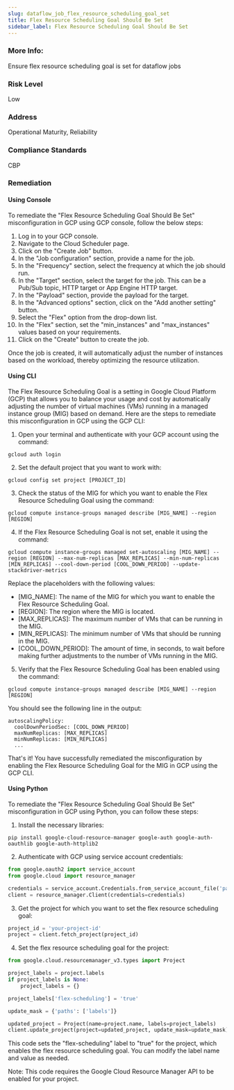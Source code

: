 ```yaml
---
slug: dataflow_job_flex_resource_scheduling_goal_set
title: Flex Resource Scheduling Goal Should Be Set
sidebar_label: Flex Resource Scheduling Goal Should Be Set
---
```


### More Info:

Ensure flex resource scheduling goal is set for dataflow jobs

### Risk Level

Low

### Address

Operational Maturity, Reliability

### Compliance Standards

CBP
### Remediation

#### Using Console

To remediate the "Flex Resource Scheduling Goal Should Be Set" misconfiguration in GCP using GCP console, follow the below steps:

1. Log in to your GCP console.
2. Navigate to the Cloud Scheduler page.
3. Click on the "Create Job" button.
4. In the "Job configuration" section, provide a name for the job.
5. In the "Frequency" section, select the frequency at which the job should run.
6. In the "Target" section, select the target for the job. This can be a Pub/Sub topic, HTTP target or App Engine HTTP target.
7. In the "Payload" section, provide the payload for the target.
8. In the "Advanced options" section, click on the "Add another setting" button.
9. Select the "Flex" option from the drop-down list.
10. In the "Flex" section, set the "min_instances" and "max_instances" values based on your requirements.
11. Click on the "Create" button to create the job.

Once the job is created, it will automatically adjust the number of instances based on the workload, thereby optimizing the resource utilization.

#### Using CLI

The Flex Resource Scheduling Goal is a setting in Google Cloud Platform (GCP) that allows you to balance your usage and cost by automatically adjusting the number of virtual machines (VMs) running in a managed instance group (MIG) based on demand. Here are the steps to remediate this misconfiguration in GCP using the GCP CLI:

1. Open your terminal and authenticate with your GCP account using the command:

```
gcloud auth login
```

2. Set the default project that you want to work with:

```
gcloud config set project [PROJECT_ID]
```

3. Check the status of the MIG for which you want to enable the Flex Resource Scheduling Goal using the command:

```
gcloud compute instance-groups managed describe [MIG_NAME] --region [REGION]
```

4. If the Flex Resource Scheduling Goal is not set, enable it using the command:

```
gcloud compute instance-groups managed set-autoscaling [MIG_NAME] --region [REGION] --max-num-replicas [MAX_REPLICAS] --min-num-replicas [MIN_REPLICAS] --cool-down-period [COOL_DOWN_PERIOD] --update-stackdriver-metrics
```

Replace the placeholders with the following values:

- [MIG_NAME]: The name of the MIG for which you want to enable the Flex Resource Scheduling Goal.
- [REGION]: The region where the MIG is located.
- [MAX_REPLICAS]: The maximum number of VMs that can be running in the MIG.
- [MIN_REPLICAS]: The minimum number of VMs that should be running in the MIG.
- [COOL_DOWN_PERIOD]: The amount of time, in seconds, to wait before making further adjustments to the number of VMs running in the MIG.

5. Verify that the Flex Resource Scheduling Goal has been enabled using the command:

```
gcloud compute instance-groups managed describe [MIG_NAME] --region [REGION]
```

You should see the following line in the output:

```
autoscalingPolicy:
  coolDownPeriodSec: [COOL_DOWN_PERIOD]
  maxNumReplicas: [MAX_REPLICAS]
  minNumReplicas: [MIN_REPLICAS]
  ...
```

That's it! You have successfully remediated the misconfiguration by enabling the Flex Resource Scheduling Goal for the MIG in GCP using the GCP CLI.

#### Using Python

To remediate the "Flex Resource Scheduling Goal Should Be Set" misconfiguration in GCP using Python, you can follow these steps:

1. Install the necessary libraries:
```
pip install google-cloud-resource-manager google-auth google-auth-oauthlib google-auth-httplib2
```

2. Authenticate with GCP using service account credentials:
```python
from google.oauth2 import service_account
from google.cloud import resource_manager

credentials = service_account.Credentials.from_service_account_file('path/to/service-account-key.json')
client = resource_manager.Client(credentials=credentials)
```

3. Get the project for which you want to set the flex resource scheduling goal:
```python
project_id = 'your-project-id'
project = client.fetch_project(project_id)
```

4. Set the flex resource scheduling goal for the project:
```python
from google.cloud.resourcemanager_v3.types import Project

project_labels = project.labels
if project_labels is None:
    project_labels = {}

project_labels['flex-scheduling'] = 'true'

update_mask = {'paths': ['labels']}

updated_project = Project(name=project.name, labels=project_labels)
client.update_project(project=updated_project, update_mask=update_mask)
```

This code sets the "flex-scheduling" label to "true" for the project, which enables the flex resource scheduling goal. You can modify the label name and value as needed.

Note: This code requires the Google Cloud Resource Manager API to be enabled for your project.



